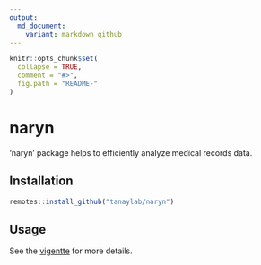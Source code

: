 ```yaml
---
output:
  md_document:
    variant: markdown_github
---
```


```r
knitr::opts_chunk$set(
  collapse = TRUE,
  comment = "#>",
  fig.path = "README-"
)
```

<!-- badges: start -->
<!-- badges: end -->

# naryn

'naryn' package helps to efficiently analyze medical records data.

## Installation

```r
remotes::install_github("tanaylab/naryn")
```

## Usage

See the [vigentte](https://tanaylab.github.io/naryn/articles/naryn.html) for more details.